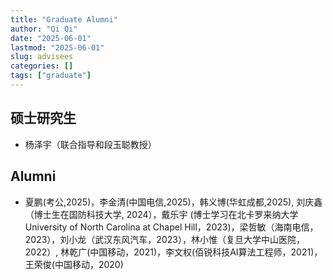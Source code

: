 ```yaml
---
title: "Graduate Alumni"
author: "Qi Qi"
date: "2025-06-01"
lastmod: "2025-06-01"
slug: advisees
categories: []
tags: ["graduate"]
---
```


## 硕士研究生

  * 杨泽宇（联合指导和段玉聪教授）
  
## Alumni

  * 夏鹏(考公,2025)，李金清(中国电信,2025)，韩义博(华虹成都,2025), 刘庆鑫（博士生在国防科技大学, 2024），戴乐宇 (博士学习在北卡罗来纳大学 University of North Carolina at Chapel Hill，2023)，梁哲敏（海南电信，2023），刘小龙（武汉东风汽车，2023），林小惟（复旦大学中山医院，2022）, 林乾广(中国移动，2021)，李文权(佰锐科技AI算法工程师，2021)，王荣俊(中国移动，2020)

